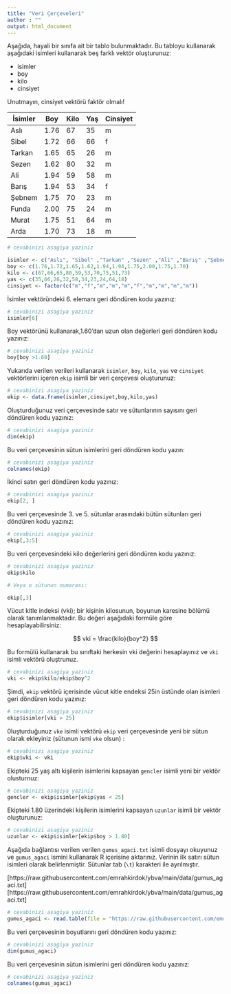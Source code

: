 ```yaml
---
title: "Veri Çerçeveleri"
author : ""
output: html_document
---
```


Aşağıda, hayali bir sınıfa ait bir tablo bulunmaktadır. Bu tabloyu kullanarak aşağıdaki isimleri kullanarak beş farklı vektör oluşturunuz:

+ isimler
+ boy
+ kilo
+ cinsiyet 

Unutmayın, cinsiyet vektörü faktör olmalı!

| İsimler |  Boy | Kilo | Yaş | Cinsiyet |
|---------|------|------|-----|----------|
| Aslı    | 1.76 |   67 |  35 | m        |
| Sibel   | 1.72 |   66 |  66 | f        |
| Tarkan  | 1.65 |   65 |  26 | m        |
| Sezen   | 1.62 |   80 |  32 | m        |
| Ali     | 1.94 |   59 |  58 | m        |
| Barış   | 1.94 |   53 |  34 | f        |
| Şebnem  | 1.75 |   70 |  23 | m        |
| Funda   | 2.00 |   75 |  24 | m        |
| Murat   | 1.75 |   51 |  64 | m        |
| Arda    | 1.70 |   73 |  18 | m        |

```r
# cevabinizi asagiya yaziniz

isimler <- c("Aslı", "Sibel" ,"Tarkan" ,"Sezen" ,"Ali" ,"Barış" ,"Şebnem" ,"Funda" ,"Murat" ,"Arda")
boy <- c(1.76,1.72,1.65,1.62,1.94,1.94,1.75,2.00,1.75,1.70)
kilo <- c(67,66,65,80,59,53,70,75,51,73)
yas <- c(35,66,26,32,58,34,23,24,64,18)
cinsiyet <- factor(c("m","f","m","m","m","f","m","m","m","m"))
```

İsimler vektöründeki 6. elemanı geri döndüren kodu yazınız:

```r
# cevabinizi asagiya yaziniz
isimler[6]
```

Boy vektörünü kullanarak,1.60'dan uzun olan değerleri geri döndüren kodu yazınız:

```r
# cevabinizi asagiya yaziniz
boy[boy >1.60]
```

Yukarıda verilen verileri kullanarak `isimler`, `boy`, `kilo`, `yas` ve `cinsiyet` vektörlerini içeren `ekip` isimli bir veri çerçevesi oluşturunuz:


```r
# cevabinizi asagiya yaziniz
ekip <- data.frame(isimler,cinsiyet,boy,kilo,yas)
```

Oluşturduğunuz veri çerçevesinde satır ve sütunlarının sayısını geri döndüren kodu yazınız:

```r
# cevabinizi asagiya yaziniz
dim(ekip)
```

Bu veri çerçevesinin sütun isimlerini geri döndüren kodu yazın:

```r
# cevabinizi asagiya yaziniz
colnames(ekip)
```

İkinci satırı geri döndüren kodu yazınız:

```r
# cevabinizi asagiya yaziniz
ekip[2, ]
```

Bu veri çerçevesinde 3. ve 5. sütunlar arasındaki bütün sütunları geri döndüren kodu yazınız:

```r
# cevabinizi asagiya yaziniz
ekip[,3:5]
```

Bu veri çerçevesindeki kilo değerlerini geri döndüren kodu yazınız:

```r
# cevabinizi asagiya yaziniz
ekip$kilo

# Veya o sütunun numarası:

ekip[,3]
```

Vücut kitle indeksi (vki); bir kişinin kilosunun, boyunun
karesine bölümü olarak tanımlanmaktadır. Bu değeri aşağıdaki formüle göre hesaplayabilirsiniz:

$$
vki = \frac{kilo}{boy^2}
$$

Bu formülü kullanarak bu sınıftaki herkesin vki değerini hesaplayınız ve `vki` isimli vektörü oluştrunuz.

```r
# cevabinizi asagiya yaziniz
vki <- ekip$kilo/ekip$boy^2
```

Şimdi, `ekip` vektörü içerisinde vücut kitle endeksi 25in üstünde olan isimleri geri döndüren kodu yazınız:

```r
# cevabinizi asagiya yaziniz
ekip$isimler[vki > 25]
```

0luşturduğunuz `vke` isimli vektörü `ekip` veri çerçevesinde yeni bir sütun olarak ekleyiniz (sütunun ismi `vke` olsun) :

```r
# cevabinizi asagiya yaziniz
ekip$vki <- vki
```

Ekipteki 25 yaş altı kişilerin isimlerini kapsayan `gencler` isimli yeni bir vektör olusturnuz:

```r
# cevabinizi asagiya yaziniz
gencler <- ekip$isimler[ekip$yas < 25]
```

Ekipteki 1.80 üzerindeki kişilerin isimlerini kapsayan `uzunlar` isimli bir vektör oluşturunuz:

```r
# cevabinizi asagiya yaziniz
uzunlar <- ekip$isimler[ekip$boy > 1.80]
```

Aşağıda bağlantısı verilen verilen `gumus_agaci.txt` isimli dosyayı okuyunuz ve `gumus_agaci` ismini kullanarak R içerisine aktarınız. Verinin ilk satırı sütun isimleri olarak belirlenmiştir. Sütunlar tab (`\t`) karakteri ile ayrılmıştır.

[https://raw.githubusercontent.com/emrahkirdok/ybva/main/data/gumus_agaci.txt][https://raw.githubusercontent.com/emrahkirdok/ybva/main/data/gumus_agaci.txt]

```r
# cevabinizi asagiya yaziniz
gumus_agaci <- read.table(file = "https://raw.githubusercontent.com/emrahkirdok/ybva/main/data/gumus_agaci.txt", header = TRUE, sep =  "\t")
```

Bu veri çerçevesinin boyutlarını geri döndüren kodu yazınız:

```r
# cevabinizi asagiya yaziniz
dim(gumus_agaci)
```

Bu veri çerçevesinin sütun isimlerini geri döndüren kodu yazınız:

```r
# cevabinizi asagiya yaziniz
colnames(gumus_agaci)
```